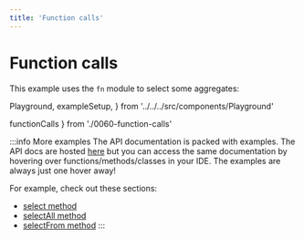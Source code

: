 ```yaml
---
title: 'Function calls'
---
```


# Function calls

This example uses the `fn` module to select some aggregates:

  Playground,
  exampleSetup,
} from '../../../src/components/Playground'

  functionCalls
} from './0060-function-calls'

<div style={{ marginBottom: '1em' }}>
  <Playground code={functionCalls} setupCode={exampleSetup} />
</div>

:::info More examples
The API documentation is packed with examples. The API docs are hosted [here](https://kysely-org.github.io/kysely/)
but you can access the same documentation by hovering over functions/methods/classes in your IDE. The examples are always
just one hover away!

For example, check out these sections:
 - [select method](https://kysely-org.github.io/kysely/classes/SelectQueryBuilder.html#select)
 - [selectAll method](https://kysely-org.github.io/kysely/classes/SelectQueryBuilder.html#selectAll)
 - [selectFrom method](https://kysely-org.github.io/kysely/classes/Kysely.html#selectFrom)
:::